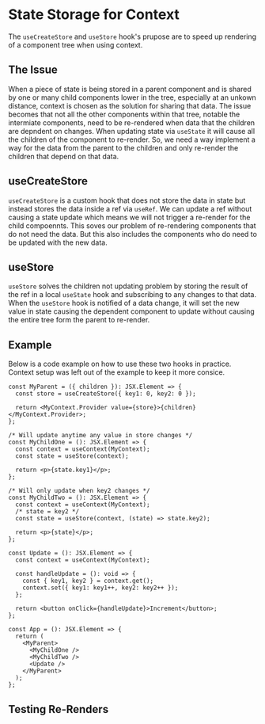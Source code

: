 
<Meta title="Utilities/Store" />

# State Storage for Context

The `useCreateStore` and `useStore` hook's prupose are to speed up rendering of a component tree when using context.

## The Issue

When a piece of state is being stored in a parent component and is shared by one or many child components lower in the tree, especially at an unkown distance, context is chosen as the solution for sharing that data. The issue becomes that not all the other components within that tree, notable the intermiate components, need to be re-rendered when data that the children are depndent on changes. When updating state via `useState` it will cause all the children of the component to re-render. So, we need a way implement a way for the data from the parent to the children and only re-render the children that depend on that data.

## useCreateStore

`useCreateStore` is a custom hook that does not store the data in state but instead stores the data inside a ref via `useRef`. We can update a ref without causing a state update which means we will not trigger a re-render for the child compoennts. This soves our problem of re-rendering components that do not need the data. But this also includes the components who do need to be updated with the new data.

## useStore

`useStore` solves the children not updating problem by storing the result of the ref in a local `useState` hook and subscribing to any changes to that data. When the `useStore` hook is notified of a data change, it will set the new value in state causing the dependent component to update without causing the entire tree form the parent to re-render.

## Example

Below is a code example on how to use these two hooks in practice. Context setup was left out of the example to keep it more consice.

```tsx
const MyParent = ({ children }): JSX.Element => {
  const store = useCreateStore({ key1: 0, key2: 0 });

  return <MyContext.Provider value={store}>{children}</MyContext.Provider>;
};

/* Will update anytime any value in store changes */
const MyChildOne = (): JSX.Element => {
  const context = useContext(MyContext);
  const state = useStore(context);

  return <p>{state.key1}</p>;
};

/* Will only update when key2 changes */
const MyChildTwo = (): JSX.Element => {
  const context = useContext(MyContext);
  /* state = key2 */
  const state = useStore(context, (state) => state.key2);

  return <p>{state}</p>;
};

const Update = (): JSX.Element => {
  const context = useContext(MyContext);

  const handleUpdate = (): void => {
    const { key1, key2 } = context.get();
    context.set({ key1: key1++, key2: key2++ });
  };

  return <button onClick={handleUpdate}>Increment</button>;
};

const App = (): JSX.Element => {
  return (
    <MyParent>
      <MyChildOne />
      <MyChildTwo />
      <Update />
    </MyParent>
  );
};
```

## Testing Re-Renders
